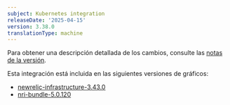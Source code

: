 ```yaml
---
subject: Kubernetes integration
releaseDate: '2025-04-15'
version: 3.38.0
translationType: machine
---
```


Para obtener una descripción detallada de los cambios, consulte las [notas de la versión](https://github.com/newrelic/nri-kubernetes/releases/tag/v3.38.0).

Esta integración está incluida en las siguientes versiones de gráficos:

* [newrelic-infrastructure-3.43.0](https://github.com/newrelic/nri-kubernetes/releases/tag/newrelic-infrastructure-3.43.0)
* [nri-bundle-5.0.120](https://github.com/newrelic/helm-charts/releases/tag/nri-bundle-5.0.120)